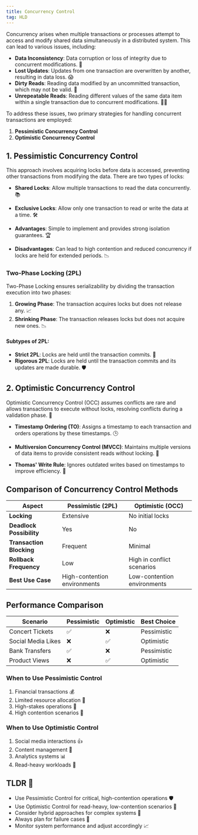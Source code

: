 ```yaml
---
title: Concurrency Control
tag: HLD
---
```


Concurrency arises when multiple transactions or processes attempt to access and modify shared data simultaneously in a distributed system. This can lead to various issues, including:

- **Data Inconsistency**: Data corruption or loss of integrity due to concurrent modifications. 🤯
- **Lost Updates**: Updates from one transaction are overwritten by another, resulting in data loss. 😱
- **Dirty Reads**: Reading data modified by an uncommitted transaction, which may not be valid. 🤔
- **Unrepeatable Reads**: Reading different values of the same data item within a single transaction due to concurrent modifications. 🤷‍♂️

To address these issues, two primary strategies for handling concurrent transactions are employed:

1. **Pessimistic Concurrency Control**
2. **Optimistic Concurrency Control**

## **1. Pessimistic Concurrency Control**

This approach involves acquiring locks before data is accessed, preventing other transactions from modifying the data. There are two types of locks:

- **Shared Locks**: Allow multiple transactions to read the data concurrently. 📚
- **Exclusive Locks**: Allow only one transaction to read or write the data at a time. 🛠️

- **Advantages**: Simple to implement and provides strong isolation guarantees. 🏆
- **Disadvantages**: Can lead to high contention and reduced concurrency if locks are held for extended periods. 📉

### **Two-Phase Locking (2PL)**
Two-Phase Locking ensures serializability by dividing the transaction execution into two phases:

1. **Growing Phase**: The transaction acquires locks but does not release any. 📈
2. **Shrinking Phase**: The transaction releases locks but does not acquire new ones. 📉

#### **Subtypes of 2PL:**

- **Strict 2PL**: Locks are held until the transaction commits. 🚫
- **Rigorous 2PL**: Locks are held until the transaction commits and its updates are made durable. 🛡️

## **2. Optimistic Concurrency Control**
Optimistic Concurrency Control (OCC) assumes conflicts are rare and allows transactions to execute without locks, resolving conflicts during a validation phase. 🤞

- **Timestamp Ordering (TO)**: Assigns a timestamp to each transaction and orders operations by these timestamps. 🕒

- **Multiversion Concurrency Control (MVCC)**: Maintains multiple versions of data items to provide consistent reads without locking. 🔄

- **Thomas' Write Rule**: Ignores outdated writes based on timestamps to improve efficiency. 📝

## **Comparison of Concurrency Control Methods**

| **Aspect**            | **Pessimistic (2PL)**      | **Optimistic (OCC)**        |
|------------------------|----------------------------|-----------------------------|
| **Locking**            | Extensive                  | No initial locks            |
| **Deadlock Possibility**| Yes                        | No                          |
| **Transaction Blocking**| Frequent                   | Minimal                     |
| **Rollback Frequency** | Low                        | High in conflict scenarios  |
| **Best Use Case**      | High-contention environments | Low-contention environments |

## Performance Comparison

| Scenario | Pessimistic | Optimistic | Best Choice |
|----------|-------------|------------|-------------|
| Concert Tickets | ✅ | ❌ | Pessimistic |
| Social Media Likes | ❌ | ✅ | Optimistic |
| Bank Transfers | ✅ | ❌ | Pessimistic |
| Product Views | ❌ | ✅ | Optimistic |

### When to Use Pessimistic Control
1. Financial transactions 💰
2. Limited resource allocation 🎫
3. High-stakes operations 🏦
4. High contention scenarios 👥

### When to Use Optimistic Control
1. Social media interactions 👍
2. Content management 📝
3. Analytics systems 📊
4. Read-heavy workloads 👀

## TLDR 📌
- Use Pessimistic Control for critical, high-contention operations 🛡️
- Use Optimistic Control for read-heavy, low-contention scenarios 🚀
- Consider hybrid approaches for complex systems 🔄
- Always plan for failure cases 🔧
- Monitor system performance and adjust accordingly 📈